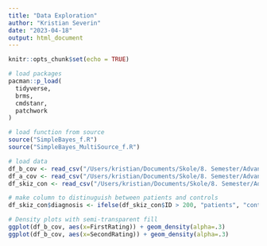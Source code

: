 ```yaml
---
title: "Data Exploration"
author: "Kristian Severin"
date: "2023-04-18"
output: html_document
---
```


```r
knitr::opts_chunk$set(echo = TRUE)
```

```r
# load packages
pacman::p_load(
  tidyverse,
  brms,
  cmdstanr,
  patchwork
)

# load function from source
source("SimpleBayes_f.R")
source("SimpleBayes_MultiSource_f.R")
```

```r
# load data
df_b_cov <- read_csv("/Users/kristian/Documents/Skole/8. Semester/Advanced Computational Modelling/assignment3_ACM/Data/cogsci_clean.csv")
df_a_cov <- read_csv("/Users/kristian/Documents/Skole/8. Semester/Advanced Computational Modelling/assignment3_ACM/Data/sc_df_clean.csv")
df_skiz_con <- read_csv("/Users/kristian/Documents/Skole/8. Semester/Advanced Computational Modelling/assignment3_ACM/Data/Simonsen_clean.csv")

```

```r
# make column to distinuguish between patients and controls
df_skiz_con$diagnosis <- ifelse(df_skiz_con$ID > 200, "patients", "controls")  # there are no ID's < 200 hmm
```



```r
# Density plots with semi-transparent fill
ggplot(df_b_cov, aes(x=FirstRating)) + geom_density(alpha=.3)
ggplot(df_b_cov, aes(x=SecondRating)) + geom_density(alpha=.3)



```

```r

```



